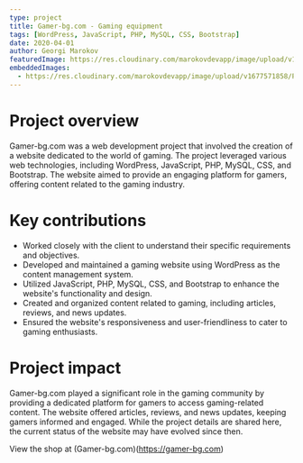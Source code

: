 ```yaml
---
type: project
title: Gamer-bg.com - Gaming equipment
tags: [WordPress, JavaScript, PHP, MySQL, CSS, Bootstrap]
date: 2020-04-01
author: Georgi Marokov
featuredImage: https://res.cloudinary.com/marokovdevapp/image/upload/v1698093938/Projects/ahrida.org/ahrida-logo_kikndy.png
embeddedImages:
  - https://res.cloudinary.com/marokovdevapp/image/upload/v1677571858/Projects/ahrida.org/screencapture-ahrida.org-1512904291652_dqdaow.jpg
---
```


# Project overview

Gamer-bg.com was a web development project that involved the creation of a website dedicated to the world of gaming. The
project leveraged various web technologies, including WordPress, JavaScript, PHP, MySQL, CSS, and Bootstrap. The website
aimed to provide an engaging platform for gamers, offering content related to the gaming industry.

# Key contributions

- Worked closely with the client to understand their specific requirements and objectives.
- Developed and maintained a gaming website using WordPress as the content management system.
- Utilized JavaScript, PHP, MySQL, CSS, and Bootstrap to enhance the website's functionality and design.
- Created and organized content related to gaming, including articles, reviews, and news updates.
- Ensured the website's responsiveness and user-friendliness to cater to gaming enthusiasts.

# Project impact

Gamer-bg.com played a significant role in the gaming community by providing a dedicated platform for gamers to access
gaming-related content. The website offered articles, reviews, and news updates, keeping gamers informed and engaged.
While the project details are shared here, the current status of the website may have evolved since then.

View the shop at (Gamer-bg.com)(https://gamer-bg.com)

<GatsbyImage alt="Gamer-bg.com in app screenshot" image={props.embedded.image1} />
